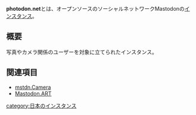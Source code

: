 {{Infobox instance
| Name          = photodn.net 
| Domain        = https://photodn.net/
| Admin         = [https://photodn.net/@satoshi satoshi]
| Country       = 日本
| Start         = 2017/04/21
| Kifu          = なし
| Alias         = ふぉとどん, 写真インスタンス
}}'''photodon.net'''とは、オープンソースのソーシャルネットワークMastodonの[[インスタンス]]。

== 概要 ==
写真やカメラ関係のユーザーを対象に立てられたインスタンス。

== 関連項目 ==
* [[mstdn.Camera]]
* [[Mastodon.ART]]

{{DEFAULTSORT:photodn}}
[[category:日本のインスタンス]]